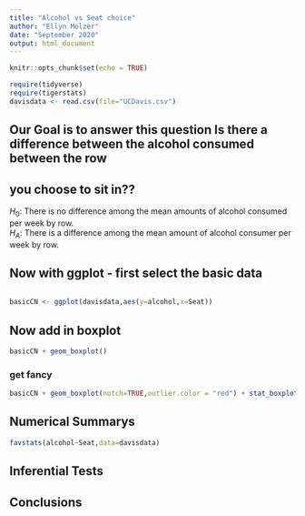 ```yaml
---
title: "Alcohol vs Seat choice"
author: "Ellyn Molzer"
date: "September 2020"
output: html_document
---
```


```r
knitr::opts_chunk$set(echo = TRUE)
```

```r
require(tidyverse)
require(tigerstats)
davisdata <- read.csv(file="UCDavis.csv")
```
## Our Goal is to answer this question Is there a difference between the alcohol consumed between the row
## you choose to sit in??

$H_0$: There is no difference among the mean amounts of alcohol consumed per week by row.   
$H_A$: There is a difference among the mean amount of alcohol consumer per week by row.    

## Now with ggplot - first select the basic data

```r
```


```r
basicCN <- ggplot(davisdata,aes(y=alcohol,x=Seat))
```
## Now add in boxplot

```r
basicCN + geom_boxplot()
```
  
  
### get fancy  

```r
basicCN + geom_boxplot(notch=TRUE,outlier.color = "red") + stat_boxplot(geom ='errorbar') + labs(title="Fancy notch boxplot \n with 2 lines")
```


## Numerical Summarys 
```r
favstats(alcohol~Seat,data=davisdata)
```
## Inferential Tests

## Conclusions


